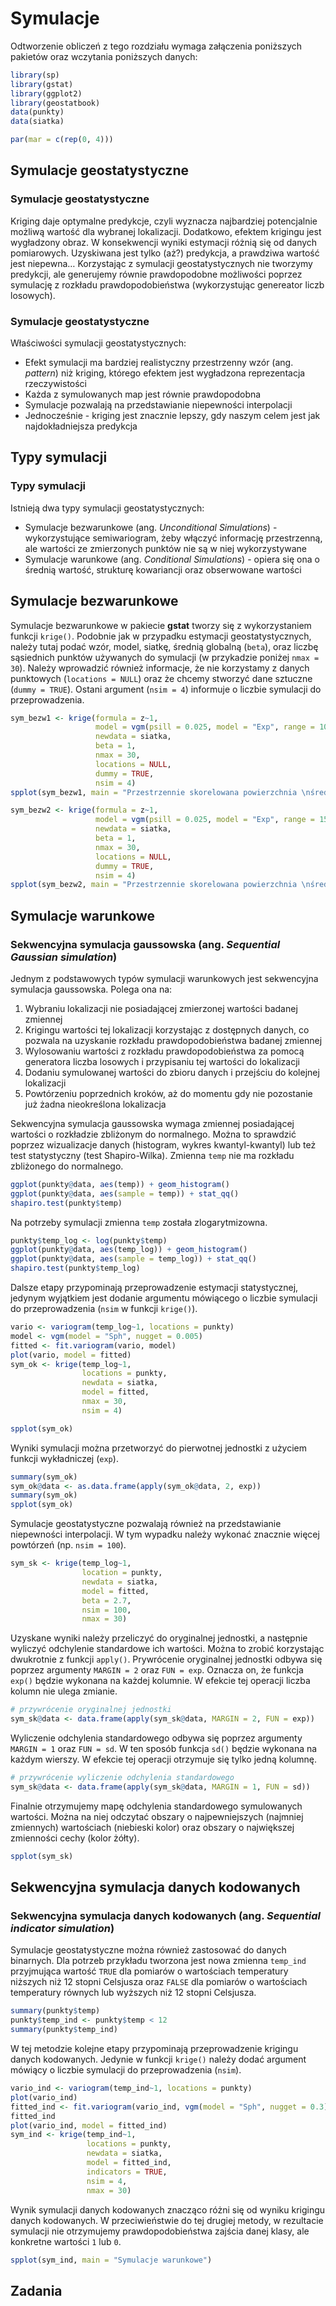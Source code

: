 
# Symulacje {#symulacje}

Odtworzenie obliczeń z tego rozdziału wymaga załączenia poniższych pakietów oraz wczytania poniższych danych:

```r
library(sp)
library(gstat)
library(ggplot2)
library(geostatbook)
data(punkty)
data(siatka)
```

```r
par(mar = c(rep(0, 4)))
```

<!--
## Symulacje przestrzenne 1:
 sekwencyjna symulacja i ko symulacja gaussowska,
  sekwencyjna symulacja danych kodowanych, 
  przetwarzanie (postprocesing) wyników symulacji
-->  

## Symulacje geostatystyczne

### Symulacje geostatystyczne

Kriging daje optymalne predykcje, czyli wyznacza najbardziej potencjalnie możliwą wartość dla wybranej lokalizacji. 
Dodatkowo, efektem krigingu jest wygładzony obraz. 
W konsekwencji wyniki estymacji różnią się od danych pomiarowych. 
Uzyskiwana jest tylko (aż?) predykcja, a prawdziwa wartość jest niepewna...
Korzystając z symulacji geostatystycznych nie tworzymy predykcji, ale generujemy równie prawdopodobne możliwości poprzez symulację z rozkładu prawdopodobieństwa (wykorzystując genereator liczb losowych).

### Symulacje geostatystyczne

Właściwości symulacji geostatystycznych: 

- Efekt symulacji ma bardziej realistyczny przestrzenny wzór (ang. *pattern*) niż kriging, którego efektem jest wygładzona reprezentacja rzeczywistości
- Każda z symulowanych map jest równie prawdopodobna
- Symulacje pozwalają na przedstawianie niepewności interpolacji
- Jednocześnie - kriging jest znacznie lepszy, gdy naszym celem jest jak najdokładniejsza predykcja

## Typy symulacji

### Typy symulacji

Istnieją dwa typy symulacji geostatystycznych:

- Symulacje bezwarunkowe (ang. *Unconditional Simulations*) - wykorzystujące semiwariogram, żeby włączyć informację przestrzenną, ale wartości ze zmierzonych punktów nie są w niej wykorzystywane
- Symulacje warunkowe (ang. *Conditional Simulations*) - opiera się ona o średnią wartość, strukturę kowariancji oraz obserwowane wartości

## Symulacje bezwarunkowe

<!--http://santiago.begueria.es/2010/10/generating-spatially-correlated-random-fields-with-r/-->
Symulacje bezwarunkowe w pakiecie **gstat** tworzy się z wykorzystaniem funkcji `krige()`. 
Podobnie jak w przypadku estymacji geostatystycznych, należy tutaj podać wzór, model, siatkę, średnią globalną (`beta`), oraz liczbę sąsiednich punktów używanych do symulacji (w przykadzie poniżej `nmax = 30`). 
Należy wprowadzić również informacje, że nie korzystamy z danych punktowych (`locations = NULL`) oraz że chcemy stworzyć dane sztuczne (`dummy = TRUE`). Ostani argument (`nsim = 4`) informuje o liczbie symulacji do przeprowadzenia.

```r
sym_bezw1 <- krige(formula = z~1, 
                   model = vgm(psill = 0.025, model = "Exp", range = 100), 
                   newdata = siatka, 
                   beta = 1,
                   nmax = 30, 
                   locations = NULL, 
                   dummy = TRUE, 
                   nsim = 4)
spplot(sym_bezw1, main = "Przestrzennie skorelowana powierzchnia \nśrednia=1, \n       sill=0.025, zasięg=100, model wykładniczy")
```

```r
sym_bezw2 <- krige(formula = z~1, 
                   model = vgm(psill = 0.025, model = "Exp", range = 1500), 
                   newdata = siatka, 
                   beta = 1,
                   nmax = 30, 
                   locations = NULL, 
                   dummy = TRUE, 
                   nsim = 4)
spplot(sym_bezw2, main = "Przestrzennie skorelowana powierzchnia \nśrednia=1, \n       sill=0.025, zasięg=1500, model wykładniczy")
```

<!--
sym_bezw_model3 <- gstat(formula=~1+X+Y, locations=~X+Y, dummy=T, beta=c(1,0,0.005), model=vgm(psill=0.025,model='Exp',range=1500), nmax=20)
sym_bezw3 <- predict(sym_bezw_model3, newdata=siatka, nsim=4)
spplot(sym_bezw3, main="Przestrzennie skorelowana powierzchnia \nśrednia=1, sill=0.025, zasięg=1500, model wykładniczy \ntrend na osi y = 0.005")

sym_bezw_model4 <- gstat(formula=~1+X+Y, locations=~X+Y, dummy=T, beta=c(1,0.02,0.005), model=vgm(psill=0.025,model='Exp',range=1500), nmax=20)
sym_bezw4 <- predict(sym_bezw_model4, newdata=siatka, nsim=4)
spplot(sym_bezw4, main="Przestrzennie skorelowana powierzchnia \nśrednia=1, sill=0.025, zasięg=500, model wykładniczy \ntrend na osi x = 0.02, trend na osi y = 0.005")
-->

## Symulacje warunkowe

### Sekwencyjna symulacja gaussowska (ang. *Sequential Gaussian simulation*)

Jednym z podstawowych typów symulacji warunkowych jest sekwencyjna symulacja gaussowska. 
Polega ona na:

1. Wybraniu lokalizacji nie posiadającej zmierzonej wartości badanej zmiennej
2. Krigingu wartości tej lokalizacji korzystając z dostępnych danych, co pozwala na uzyskanie rozkładu prawdopodobieństwa badanej zmiennej
3. Wylosowaniu wartości z rozkładu prawdopodobieństwa za pomocą generatora liczba losowych i przypisaniu tej wartości do lokalizacji
4. Dodaniu symulowanej wartości do zbioru danych i przejściu do kolejnej lokalizacji
5. Powtórzeniu poprzednich kroków, aż do momentu gdy nie pozostanie już żadna nieokreślona lokalizacja

Sekwencyjna symulacja gaussowska wymaga zmiennej posiadającej wartości o rozkładzie zbliżonym do normalnego. 
Można to sprawdzić poprzez wizualizacje danych (histogram, wykres kwantyl-kwantyl) lub też test statystyczny (test Shapiro-Wilka).
Zmienna `temp` nie ma rozkładu zbliżonego do normalnego.

```r
ggplot(punkty@data, aes(temp)) + geom_histogram()
ggplot(punkty@data, aes(sample = temp)) + stat_qq()
shapiro.test(punkty$temp)
```

Na potrzeby symulacji zmienna `temp` została zlogarytmizowna.

```r
punkty$temp_log <- log(punkty$temp)
ggplot(punkty@data, aes(temp_log)) + geom_histogram()
ggplot(punkty@data, aes(sample = temp_log)) + stat_qq()
shapiro.test(punkty$temp_log)
```

Dalsze etapy przypominają przeprowadzenie estymacji statystycznej, jedynym wyjątkiem jest dodanie argumentu mówiącego o liczbie symulacji do przeprowadzenia (`nsim` w funkcji `krige()`).

```r
vario <- variogram(temp_log~1, locations = punkty)
model <- vgm(model = "Sph", nugget = 0.005)
fitted <- fit.variogram(vario, model)
plot(vario, model = fitted)
sym_ok <- krige(temp_log~1, 
                locations = punkty,
                newdata = siatka, 
                model = fitted,
                nmax = 30, 
                nsim = 4)
```

```r
spplot(sym_ok)
```

Wyniki symulacji można przetworzyć do pierwotnej jednostki z użyciem funkcji wykładniczej (`exp`).

```r
summary(sym_ok)
sym_ok@data <- as.data.frame(apply(sym_ok@data, 2, exp))
summary(sym_ok)
spplot(sym_ok)
```

Symulacje geostatystyczne pozwalają również na przedstawianie niepewności interpolacji. 
W tym wypadku należy wykonać znacznie więcej powtórzeń (np. `nsim = 100`).

```r
sym_sk <- krige(temp_log~1, 
                location = punkty, 
                newdata = siatka, 
                model = fitted, 
                beta = 2.7, 
                nsim = 100, 
                nmax = 30)
```

Uzyskane wyniki należy przeliczyć do oryginalnej jednostki, a następnie wyliczyć odchylenie standardowe ich wartości.
Można to zrobić korzystając dwukrotnie z funkcji `apply()`.
Prywrócenie oryginalnej jednostki odbywa się poprzez argumenty `MARGIN = 2` oraz `FUN = exp`.
Oznacza on, że funkcja `exp()` będzie wykonana na każdej kolumnie.
W efekcie tej operacji liczba kolumn nie ulega zmianie.

```r
# przywrócenie oryginalnej jednostki
sym_sk@data <- data.frame(apply(sym_sk@data, MARGIN = 2, FUN = exp))
```

Wyliczenie odchylenia standardowego odbywa się poprzez argumenty `MARGIN = 1` oraz `FUN = sd`.
W ten sposób funkcja `sd()` będzie wykonana na każdym wierszy.
W efekcie tej operacji otrzymuje się tylko jedną kolumnę.

```r
# przywrócenie wyliczenie odchylenia standardowego
sym_sk@data <- data.frame(apply(sym_sk@data, MARGIN = 1, FUN = sd))
```

Finalnie otrzymujemy mapę odchylenia standardowego symulowanych wartości.
Można na niej odczytać obszary o najpewniejszych (najmniej zmiennych) wartościach (niebieski kolor) oraz obszary o największej zmienności cechy (kolor żółty).

```r
spplot(sym_sk)
```

## Sekwencyjna symulacja danych kodowanych

### Sekwencyjna symulacja danych kodowanych (ang. *Sequential indicator simulation*)

Symulacje geostatystyczne można również zastosować do danych binarnych.
Dla potrzeb przykładu tworzona jest nowa zmienna `temp_ind` przyjmująca wartość `TRUE` dla pomiarów o wartościach temperatury niższych niż 12 stopni Celsjusza oraz `FALSE` dla pomiarów o wartościach temperatury równych lub wyższych niż 12 stopni Celsjusza.

```r
summary(punkty$temp)
punkty$temp_ind <- punkty$temp < 12
summary(punkty$temp_ind)
```

W tej metodzie kolejne etapy przypominają przeprowadzenie krigingu danych kodowanych. 
Jedynie w funkcji `krige()` należy dodać argument mówiący o liczbie symulacji do przeprowadzenia (`nsim`).

```r
vario_ind <- variogram(temp_ind~1, locations = punkty)
plot(vario_ind)
fitted_ind <- fit.variogram(vario_ind, vgm(model = "Sph", nugget = 0.3))
fitted_ind
plot(vario_ind, model = fitted_ind)
sym_ind <- krige(temp_ind~1, 
                 locations = punkty, 
                 newdata = siatka, 
                 model = fitted_ind, 
                 indicators = TRUE,
                 nsim = 4, 
                 nmax = 30)
```

Wynik symulacji danych kodowanych znacząco różni się od wyniku krigingu danych kodowanych.
W przeciwieństwie do tej drugiej metody, w rezultacie symulacji nie otrzymujemy prawdopodobieństwa zajścia danej klasy, ale konkretne wartości `1` lub `0`.

```r
spplot(sym_ind, main = "Symulacje warunkowe")
```

<!--
łączenie sis - wiele symulacji
-->

## Zadania {#z12}

<!-- 1. Symulacja bezwarunkowa -->
<!-- 2. Symulacja warunkowa -->
<!-- 3. Symulacja danych kodowanych -->
